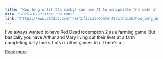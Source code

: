 ```yaml
---
title: "How long until I(a dumby) can use AI to manipulate the code of a game so that I can make it something different? Like how modders do it?"
date: "2025-06-22T14:41:59.000Z"
link: "https://www.reddit.com/r/artificial/comments/1lhpimh/how_long_until_ia_dumby_can_use_ai_to_manipulate/"
---
```


I've always wanted to have Red Dead redemption 2 as a farming game. But basically you have Arthur and Mary living out their lives at a farm completing daily tasks. 
 Lots of other games too. There's a...

[Read more](https://www.reddit.com/r/artificial/comments/1lhpimh/how_long_until_ia_dumby_can_use_ai_to_manipulate/)

